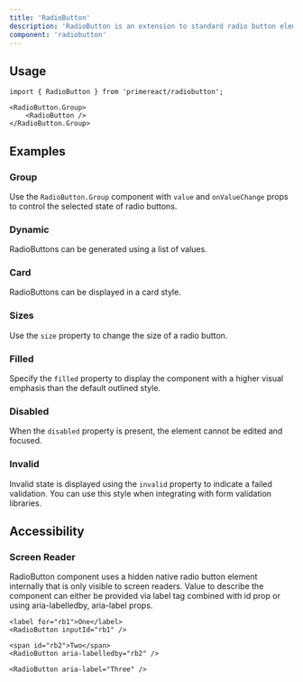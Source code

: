 ```yaml
---
title: 'RadioButton'
description: 'RadioButton is an extension to standard radio button element with theming.'
component: 'radiobutton'
---
```


## Usage

```tsx
import { RadioButton } from 'primereact/radiobutton';
```

```tsx
<RadioButton.Group>
    <RadioButton />
</RadioButton.Group>
```

## Examples

### Group

Use the `RadioButton.Group` component with `value` and `onValueChange` props to control the selected state of radio buttons.

<DocComponentViewer name="radiobutton:group-demo" />

### Dynamic

RadioButtons can be generated using a list of values.

<DocComponentViewer name="radiobutton:dynamic-demo" />

### Card

RadioButtons can be displayed in a card style.

<DocComponentViewer name="radiobutton:card-demo" />

### Sizes

Use the `size` property to change the size of a radio button.

<DocComponentViewer name="radiobutton:sizes-demo" />

### Filled

Specify the `filled` property to display the component with a higher visual emphasis than the default outlined style.

<DocComponentViewer name="radiobutton:filled-demo" />

### Disabled

When the `disabled` property is present, the element cannot be edited and focused.

<DocComponentViewer name="radiobutton:disabled-demo" />

### Invalid

Invalid state is displayed using the `invalid` property to indicate a failed validation. You can use this style when integrating with form validation libraries.

<DocComponentViewer name="radiobutton:invalid-demo" />

## Accessibility

### Screen Reader

RadioButton component uses a hidden native radio button element internally that is only visible to screen readers. Value to describe the component can either be provided via label tag combined with id prop or using aria-labelledby, aria-label props.

```tsx
<label for="rb1">One</label>
<RadioButton inputId="rb1" />

<span id="rb2">Two</span>
<RadioButton aria-labelledby="rb2" />

<RadioButton aria-label="Three" />
```
